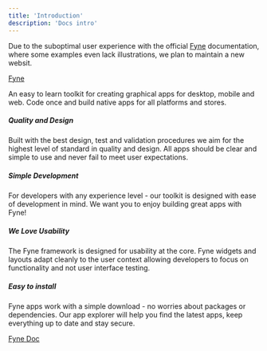 ```yaml
---
title: 'Introduction'
description: 'Docs intro'
---
```


Due to the suboptimal user experience with the official [Fyne](https://fyne.io/) documentation, where some examples even lack illustrations, we plan to maintain a new websit.


[Fyne](https://fyne.io/)

An easy to learn toolkit for creating graphical apps for desktop, mobile and web.
Code once and build native apps for all platforms and stores. 

##### Quality and Design

Built with the best design, test and validation procedures we aim for the highest level of standard in quality and design. All apps should be clear and simple to use and never fail to meet user expectations.


##### Simple Development

For developers with any experience level - our toolkit is designed with ease of development in mind. We want you to enjoy building great apps with Fyne!


##### We Love Usability

The Fyne framework is designed for usability at the core. Fyne widgets and layouts adapt cleanly to the user context allowing developers to focus on functionality and not user interface testing. 


##### Easy to install

Fyne apps work with a simple download - no worries about packages or dependencies. Our app explorer will help you find the latest apps, keep everything up to date and stay secure.


[Fyne Doc](https://docs.fyne.io/)
